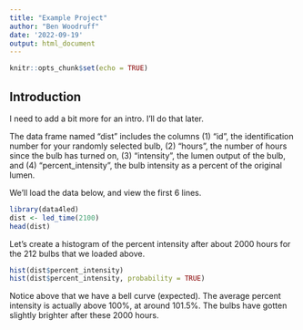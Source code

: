 ```yaml
---
title: "Example Project"
author: "Ben Woodruff"
date: '2022-09-19'
output: html_document
---
```


```r
knitr::opts_chunk$set(echo = TRUE)
```


## Introduction
I need to add a bit more for an intro.  I'll do that later. 


The data frame named “dist” includes the columns (1) “id”, the identification number for your randomly selected bulb, (2) “hours”, the number of hours since the bulb has turned on, (3) “intensity”, the lumen output of the bulb, and (4) “percent_intensity”, the bulb intensity as a percent of the original lumen.

We'll load the data below, and view the first 6 lines. 

```r
library(data4led)
dist <- led_time(2100)
head(dist)
```


Let's create a histogram of the percent intensity after about 2000 hours for the 212 bulbs that we loaded above. 

```r
hist(dist$percent_intensity)
hist(dist$percent_intensity, probability = TRUE)
```

Notice above that we have a bell curve (expected). The average percent intensity is actually above 100%, at around 101.5%.  The bulbs have gotten slightly brighter after these 2000 hours. 
